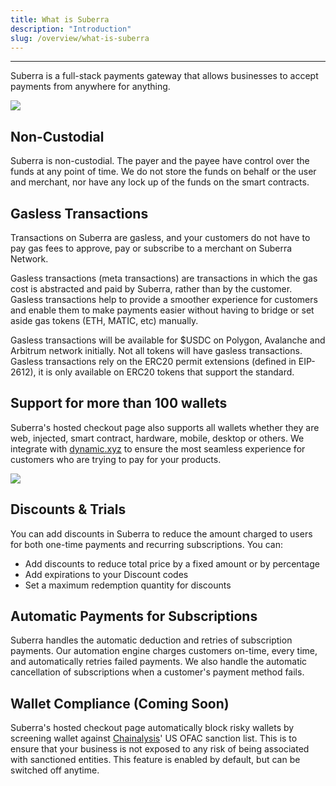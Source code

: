 ```yaml
---
title: What is Suberra
description: "Introduction"
slug: /overview/what-is-suberra
---
```



---

Suberra is a full-stack payments gateway that allows businesses to accept payments from anywhere for anything.

<div style={{ flexBasis: "300px", flexGrow: "1", textAlign: "center" }}>
  <img src={Image1} style={{ alignSelf: "center", maxWidth: "100%" }} />
</div>

## Non-Custodial

Suberra is non-custodial. The payer and the payee have control over the funds at any point of time. We do not store the funds on behalf or the user and merchant, nor have any lock up of the funds on the smart contracts.



## Gasless Transactions

Transactions on Suberra are gasless, and your customers do not have to pay gas fees to approve, pay or subscribe to a merchant on Suberra Network.

Gasless transactions (meta transactions) are transactions in which the gas cost is abstracted and paid by Suberra, rather than by the customer. Gasless transactions help to provide a smoother experience for customers and enable them to make payments easier without having to bridge or set aside gas tokens (ETH, MATIC, etc) manually.

Gasless transactions will be available for $USDC on Polygon, Avalanche and Arbitrum network initially. Not all tokens will have gasless transactions. Gasless transactions rely on the ERC20 permit extensions (defined in EIP-2612), it is only available on ERC20 tokens that support the standard.

## Support for more than 100 wallets

Suberra's hosted checkout page also supports all wallets whether they are web, injected, smart contract, hardware, mobile, desktop or others. We integrate with [dynamic.xyz](https://dynamic.xyz) to ensure the most seamless experience for customers who are trying to pay for your products.

<div style={{ flexBasis: "300px", flexGrow: "1", textAlign: "center" }}>
  <img src={Image2} style={{ alignSelf: "center", maxWidth: "100%" }} />
</div>

## Discounts & Trials

You can add discounts in Suberra to reduce the amount charged to users for both one-time payments and recurring subscriptions. You can:

- Add discounts to reduce total price by a fixed amount or by percentage
- Add expirations to your Discount codes
- Set a maximum redemption quantity for discounts

## Automatic Payments for Subscriptions

Suberra handles the automatic deduction and retries of subscription payments. Our automation engine charges customers on-time, every time, and automatically retries failed payments. We also handle the automatic cancellation of subscriptions when a customer's payment method fails.

## Wallet Compliance (Coming Soon)

Suberra's hosted checkout page automatically block risky wallets by screening wallet against [Chainalysis](https://www.chainalysis.com/)' US OFAC sanction list. This is to ensure that your business is not exposed to any risk of being associated with sanctioned entities. This feature is enabled by default, but can be switched off anytime.
